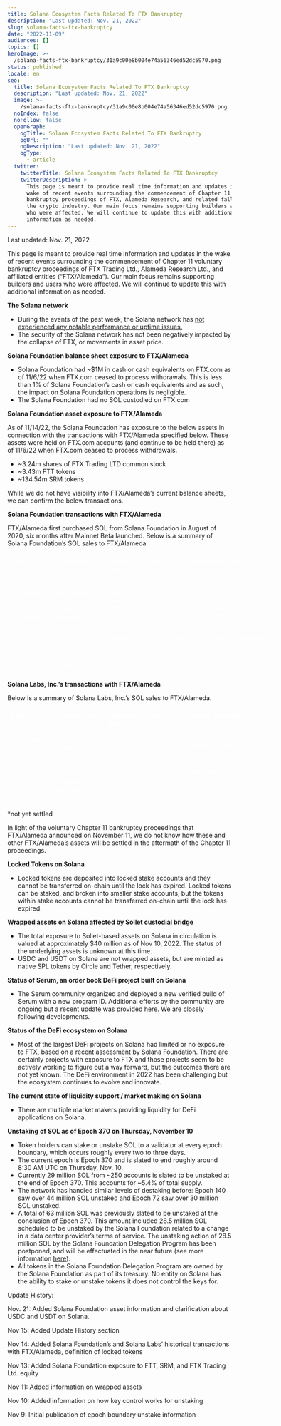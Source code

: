 ```yaml
---
title: Solana Ecosystem Facts Related To FTX Bankruptcy
description: "Last updated: Nov. 21, 2022"
slug: solana-facts-ftx-bankruptcy
date: "2022-11-09"
audiences: []
topics: []
heroImage: >-
  /solana-facts-ftx-bankruptcy/31a9c00e8b004e74a56346ed52dc5970.png
status: published
locale: en
seo:
  title: Solana Ecosystem Facts Related To FTX Bankruptcy
  description: "Last updated: Nov. 21, 2022"
  image: >-
    /solana-facts-ftx-bankruptcy/31a9c00e8b004e74a56346ed52dc5970.png
  noIndex: false
  noFollow: false
  openGraph:
    ogTitle: Solana Ecosystem Facts Related To FTX Bankruptcy
    ogUrl: ""
    ogDescription: "Last updated: Nov. 21, 2022"
    ogType:
      - article
  twitter:
    twitterTitle: Solana Ecosystem Facts Related To FTX Bankruptcy
    twitterDescription: >-
      This page is meant to provide real time information and updates in the
      wake of recent events surrounding the commencement of Chapter 11 voluntary
      bankruptcy proceedings of FTX, Alameda Research, and related fallout in
      the crypto industry. Our main focus remains supporting builders and users
      who were affected. We will continue to update this with additional
      information as needed.
---
```


Last updated: Nov. 21, 2022

This page is meant to provide real time information and updates in the wake of recent events surrounding the commencement of Chapter 11 voluntary bankruptcy proceedings of FTX Trading Ltd., Alameda Research Ltd., and affiliated entities (“FTX/Alameda”). Our main focus remains supporting builders and users who were affected. We will continue to update this with additional information as needed.

**The Solana network**

- During the events of the past week, the Solana network has [not experienced any notable performance or uptime issues.](https://solana.com/news/snapshot-state-of-the-network-nov-17-2022?ref=solana.ghost.io)
- The security of the Solana network has not been negatively impacted by the collapse of FTX, or movements in asset price.

**Solana Foundation balance sheet exposure to FTX/Alameda**

- Solana Foundation had ~$1M in cash or cash equivalents on FTX.com as of 11/6/22 when FTX.com ceased to process withdrawals. This is less than 1% of Solana Foundation’s cash or cash equivalents and as such, the impact on Solana Foundation operations is negligible.
- The Solana Foundation had no SOL custodied on FTX.com

**Solana Foundation asset exposure to FTX/Alameda**

As of 11/14/22, the Solana Foundation has exposure to the below assets in connection with the transactions with FTX/Alameda specified below. These assets were held on FTX.com accounts (and continue to be held there) as of 11/6/22 when FTX.com ceased to process withdrawals.

- ~3.24m shares of FTX Trading LTD common stock
- ~3.43m FTT tokens
- ~134.54m SRM tokens

While we do not have visibility into FTX/Alameda’s current balance sheets, we can confirm the below transactions.

**Solana Foundation transactions with FTX/Alameda**

FTX/Alameda first purchased SOL from Solana Foundation in August of 2020, six months after Mainnet Beta launched. Below is a summary of Solana Foundation’s SOL sales to FTX/Alameda.

<table style="border: none; border-collapse: collapse; table-layout: fixed; width: 451.275591pt;"><colgroup><col><col width="115"><col width="93"><col><col></colgroup><tbody><tr style="height: 36.547852pt;"><td style="border: 1pt solid rgb(255, 255, 255); vertical-align: top; padding: 5pt; overflow: hidden; overflow-wrap: break-word;"><p dir="ltr" style="line-height: 1.2; margin-top: 0pt; margin-bottom: 0pt;"><span style="font-size: 11pt; font-family: Arial; color: rgb(255, 255, 255); background-color: transparent; font-weight: 700; font-style: normal; font-variant-ligatures: normal; font-variant-numeric: normal; font-variant-caps: normal; font-variant-alternates: normal; font-variant-east-asian: normal; font-variant-position: normal; text-decoration: none; vertical-align: baseline; white-space: pre-wrap;">Entity</span></p></td><td style="border: 1pt solid rgb(255, 255, 255); vertical-align: top; padding: 5pt; overflow: hidden; overflow-wrap: break-word;"><p dir="ltr" style="line-height: 1.2; margin-top: 0pt; margin-bottom: 0pt;"><span style="font-size: 11pt; font-family: Arial; color: rgb(255, 255, 255); background-color: transparent; font-weight: 700; font-style: normal; font-variant-ligatures: normal; font-variant-numeric: normal; font-variant-caps: normal; font-variant-alternates: normal; font-variant-east-asian: normal; font-variant-position: normal; text-decoration: none; vertical-align: baseline; white-space: pre-wrap;">Counterparty</span></p></td><td style="border: 1pt solid rgb(255, 255, 255); vertical-align: top; padding: 5pt; overflow: hidden; overflow-wrap: break-word;"><p dir="ltr" style="line-height: 1.2; margin-top: 0pt; margin-bottom: 0pt;"><span style="font-size: 11pt; font-family: Arial; color: rgb(255, 255, 255); background-color: transparent; font-weight: 700; font-style: normal; font-variant-ligatures: normal; font-variant-numeric: normal; font-variant-caps: normal; font-variant-alternates: normal; font-variant-east-asian: normal; font-variant-position: normal; text-decoration: none; vertical-align: baseline; white-space: pre-wrap;">Effective Date</span></p></td><td style="border: 1pt solid rgb(255, 255, 255); vertical-align: top; padding: 5pt; overflow: hidden; overflow-wrap: break-word;"><p dir="ltr" style="line-height: 1.2; margin-top: 0pt; margin-bottom: 0pt;"><span style="font-size: 11pt; font-family: Arial; color: rgb(255, 255, 255); background-color: transparent; font-weight: 700; font-style: normal; font-variant-ligatures: normal; font-variant-numeric: normal; font-variant-caps: normal; font-variant-alternates: normal; font-variant-east-asian: normal; font-variant-position: normal; text-decoration: none; vertical-align: baseline; white-space: pre-wrap;"># of SOL</span></p></td><td style="border: 1pt solid rgb(255, 255, 255); vertical-align: top; padding: 5pt; overflow: hidden; overflow-wrap: break-word;"><p dir="ltr" style="line-height: 1.2; margin-top: 0pt; margin-bottom: 0pt;"><span style="font-size: 11pt; font-family: Arial; color: rgb(255, 255, 255); background-color: transparent; font-weight: 700; font-style: normal; font-variant-ligatures: normal; font-variant-numeric: normal; font-variant-caps: normal; font-variant-alternates: normal; font-variant-east-asian: normal; font-variant-position: normal; text-decoration: none; vertical-align: baseline; white-space: pre-wrap;">Unlock Schedule</span></p></td></tr><tr style="height: 0pt;"><td style="border: 1pt solid rgb(255, 255, 255); vertical-align: top; padding: 5pt; overflow: hidden; overflow-wrap: break-word;"><p dir="ltr" style="line-height: 1.38; margin-top: 0pt; margin-bottom: 0pt;"><span style="font-size: 11pt; font-family: Arial; color: rgb(255, 255, 255); background-color: transparent; font-weight: 400; font-style: normal; font-variant-ligatures: normal; font-variant-numeric: normal; font-variant-caps: normal; font-variant-alternates: normal; font-variant-east-asian: normal; font-variant-position: normal; text-decoration: none; vertical-align: baseline; white-space: pre-wrap;">Solana Foundation</span></p></td><td style="border: 1pt solid rgb(255, 255, 255); vertical-align: top; padding: 5pt; overflow: hidden; overflow-wrap: break-word;"><p dir="ltr" style="line-height: 1.38; margin-top: 0pt; margin-bottom: 0pt;"><span style="font-size: 11pt; font-family: Arial; color: rgb(255, 255, 255); background-color: transparent; font-weight: 400; font-style: normal; font-variant-ligatures: normal; font-variant-numeric: normal; font-variant-caps: normal; font-variant-alternates: normal; font-variant-east-asian: normal; font-variant-position: normal; text-decoration: none; vertical-align: baseline; white-space: pre-wrap;">Alameda Research Ltd</span></p></td><td style="border: 1pt solid rgb(255, 255, 255); vertical-align: top; padding: 5pt; overflow: hidden; overflow-wrap: break-word;"><p dir="ltr" style="line-height: 1.38; margin-top: 0pt; margin-bottom: 0pt;"><span style="font-size: 11pt; font-family: Arial; color: rgb(255, 255, 255); background-color: transparent; font-weight: 400; font-style: normal; font-variant-ligatures: normal; font-variant-numeric: normal; font-variant-caps: normal; font-variant-alternates: normal; font-variant-east-asian: normal; font-variant-position: normal; text-decoration: none; vertical-align: baseline; white-space: pre-wrap;">August 31, 2020</span></p></td><td style="border: 1pt solid rgb(255, 255, 255); vertical-align: top; padding: 5pt; overflow: hidden; overflow-wrap: break-word;"><p dir="ltr" style="line-height: 1.2; margin-top: 0pt; margin-bottom: 0pt;"><span style="font-size: 11pt; font-family: Arial; color: rgb(255, 255, 255); background-color: transparent; font-weight: 400; font-style: normal; font-variant-ligatures: normal; font-variant-numeric: normal; font-variant-caps: normal; font-variant-alternates: normal; font-variant-east-asian: normal; font-variant-position: normal; text-decoration: none; vertical-align: baseline; white-space: pre-wrap;">◎4,000,000</span></p></td><td style="border: 1pt solid rgb(255, 255, 255); vertical-align: top; padding: 5pt; overflow: hidden; overflow-wrap: break-word;"><p dir="ltr" style="line-height: 1.2; margin-top: 0pt; margin-bottom: 0pt;"><span style="font-size: 11pt; font-family: Arial; color: rgb(255, 255, 255); background-color: transparent; font-weight: 400; font-style: normal; font-variant-ligatures: normal; font-variant-numeric: normal; font-variant-caps: normal; font-variant-alternates: normal; font-variant-east-asian: normal; font-variant-position: normal; text-decoration: none; vertical-align: baseline; white-space: pre-wrap;">N/A</span></p></td></tr><tr style="height: 36.547852pt;"><td style="border: 1pt solid rgb(255, 255, 255); vertical-align: top; padding: 5pt; overflow: hidden; overflow-wrap: break-word;"><p dir="ltr" style="line-height: 1.38; margin-top: 0pt; margin-bottom: 0pt;"><span style="font-size: 11pt; font-family: Arial; color: rgb(255, 255, 255); background-color: transparent; font-weight: 400; font-style: normal; font-variant-ligatures: normal; font-variant-numeric: normal; font-variant-caps: normal; font-variant-alternates: normal; font-variant-east-asian: normal; font-variant-position: normal; text-decoration: none; vertical-align: baseline; white-space: pre-wrap;">Solana Foundation</span></p></td><td style="border: 1pt solid rgb(255, 255, 255); vertical-align: top; padding: 5pt; overflow: hidden; overflow-wrap: break-word;"><p dir="ltr" style="line-height: 1.38; margin-top: 0pt; margin-bottom: 0pt;"><span style="font-size: 11pt; font-family: Arial; color: rgb(255, 255, 255); background-color: transparent; font-weight: 400; font-style: normal; font-variant-ligatures: normal; font-variant-numeric: normal; font-variant-caps: normal; font-variant-alternates: normal; font-variant-east-asian: normal; font-variant-position: normal; text-decoration: none; vertical-align: baseline; white-space: pre-wrap;">Alameda Research Ltd</span></p></td><td style="border: 1pt solid rgb(255, 255, 255); vertical-align: top; padding: 5pt; overflow: hidden; overflow-wrap: break-word;"><p dir="ltr" style="line-height: 1.2; margin-top: 0pt; margin-bottom: 0pt;"><span style="font-size: 11pt; font-family: Arial; color: rgb(255, 255, 255); background-color: transparent; font-weight: 400; font-style: normal; font-variant-ligatures: normal; font-variant-numeric: normal; font-variant-caps: normal; font-variant-alternates: normal; font-variant-east-asian: normal; font-variant-position: normal; text-decoration: none; vertical-align: baseline; white-space: pre-wrap;">September 11, 2020</span></p></td><td style="border: 1pt solid rgb(255, 255, 255); vertical-align: top; padding: 5pt; overflow: hidden; overflow-wrap: break-word;"><p dir="ltr" style="line-height: 1.2; margin-top: 0pt; margin-bottom: 0pt;"><span style="font-size: 11pt; font-family: Arial; color: rgb(255, 255, 255); background-color: transparent; font-weight: 400; font-style: normal; font-variant-ligatures: normal; font-variant-numeric: normal; font-variant-caps: normal; font-variant-alternates: normal; font-variant-east-asian: normal; font-variant-position: normal; text-decoration: none; vertical-align: baseline; white-space: pre-wrap;">◎12,000,000</span></p></td><td style="border: 1pt solid rgb(255, 255, 255); vertical-align: top; padding: 5pt; overflow: hidden; overflow-wrap: break-word;"><p dir="ltr" style="line-height: 1.2; margin-top: 0pt; margin-bottom: 0pt;"><span style="font-size: 11pt; font-family: Arial; color: rgb(255, 255, 255); background-color: transparent; font-weight: 400; font-style: normal; font-variant-ligatures: normal; font-variant-numeric: normal; font-variant-caps: normal; font-variant-alternates: normal; font-variant-east-asian: normal; font-variant-position: normal; text-decoration: none; vertical-align: baseline; white-space: pre-wrap;">Linear monthly unlock from September 2021 to September 2027</span></p></td></tr><tr style="height: 0pt;"><td style="border: 1pt solid rgb(255, 255, 255); vertical-align: top; padding: 5pt; overflow: hidden; overflow-wrap: break-word;"><p dir="ltr" style="line-height: 1.38; margin-top: 0pt; margin-bottom: 0pt;"><span style="font-size: 11pt; font-family: Arial; color: rgb(255, 255, 255); background-color: transparent; font-weight: 400; font-style: normal; font-variant-ligatures: normal; font-variant-numeric: normal; font-variant-caps: normal; font-variant-alternates: normal; font-variant-east-asian: normal; font-variant-position: normal; text-decoration: none; vertical-align: baseline; white-space: pre-wrap;">Solana Foundation</span></p></td><td style="border: 1pt solid rgb(255, 255, 255); vertical-align: top; padding: 5pt; overflow: hidden; overflow-wrap: break-word;"><p dir="ltr" style="line-height: 1.38; margin-top: 0pt; margin-bottom: 0pt;"><span style="font-size: 11pt; font-family: Arial; color: rgb(255, 255, 255); background-color: transparent; font-weight: 400; font-style: normal; font-variant-ligatures: normal; font-variant-numeric: normal; font-variant-caps: normal; font-variant-alternates: normal; font-variant-east-asian: normal; font-variant-position: normal; text-decoration: none; vertical-align: baseline; white-space: pre-wrap;">Alameda Research Ltd and FTX Trading Ltd.</span></p></td><td style="border: 1pt solid rgb(255, 255, 255); vertical-align: top; padding: 5pt; overflow: hidden; overflow-wrap: break-word;"><p dir="ltr" style="line-height: 1.2; margin-top: 0pt; margin-bottom: 0pt;"><span style="font-size: 11pt; font-family: Arial; color: rgb(255, 255, 255); background-color: transparent; font-weight: 400; font-style: normal; font-variant-ligatures: normal; font-variant-numeric: normal; font-variant-caps: normal; font-variant-alternates: normal; font-variant-east-asian: normal; font-variant-position: normal; text-decoration: none; vertical-align: baseline; white-space: pre-wrap;">January 7, 2021</span></p></td><td style="border: 1pt solid rgb(255, 255, 255); vertical-align: top; padding: 5pt; overflow: hidden; overflow-wrap: break-word;"><p dir="ltr" style="line-height: 1.38; margin-top: 0pt; margin-bottom: 0pt;"><span style="font-size: 11pt; font-family: Arial; color: rgb(255, 255, 255); background-color: transparent; font-weight: 400; font-style: normal; font-variant-ligatures: normal; font-variant-numeric: normal; font-variant-caps: normal; font-variant-alternates: normal; font-variant-east-asian: normal; font-variant-position: normal; text-decoration: none; vertical-align: baseline; white-space: pre-wrap;">◎34,524,833</span></p></td><td style="border: 1pt solid rgb(255, 255, 255); vertical-align: top; padding: 5pt; overflow: hidden; overflow-wrap: break-word;"><p dir="ltr" style="line-height: 1.2; margin-top: 0pt; margin-bottom: 0pt;"><span style="font-size: 10.5pt; font-family: Roboto, sans-serif; color: rgb(255, 255, 255); background-color: transparent; font-weight: 400; font-style: normal; font-variant-ligatures: normal; font-variant-numeric: normal; font-variant-caps: normal; font-variant-alternates: normal; font-variant-east-asian: normal; font-variant-position: normal; text-decoration: none; vertical-align: baseline; white-space: pre-wrap;">Linear monthly unlock from January 2022 to January 2028</span><span style="font-size: 11pt; font-family: Arial; color: rgb(255, 255, 255); background-color: transparent; font-weight: 400; font-style: normal; font-variant-ligatures: normal; font-variant-numeric: normal; font-variant-caps: normal; font-variant-alternates: normal; font-variant-east-asian: normal; font-variant-position: normal; text-decoration: none; vertical-align: baseline; white-space: pre-wrap;"></span></p></td></tr></tbody></table>

**Solana Labs, Inc.’s transactions with FTX/Alameda**

Below is a summary of Solana Labs, Inc.’s SOL sales to FTX/Alameda.

<table style="border: none; border-collapse: collapse; table-layout: fixed; width: 451.275591pt;"><colgroup><col><col width="116"><col width="92"><col><col></colgroup><tbody><tr style="height: 0pt;"><td style="border: 1pt solid rgb(255, 255, 255); vertical-align: top; padding: 5pt; overflow: hidden; overflow-wrap: break-word;"><p dir="ltr" style="line-height: 1.2; margin-top: 0pt; margin-bottom: 0pt;"><span style="font-size: 11pt; font-family: Arial; color: rgb(255, 255, 255); background-color: transparent; font-weight: 700; font-style: normal; font-variant-ligatures: normal; font-variant-numeric: normal; font-variant-caps: normal; font-variant-alternates: normal; font-variant-east-asian: normal; font-variant-position: normal; text-decoration: none; vertical-align: baseline; white-space: pre-wrap;">Entity</span></p></td><td style="border: 1pt solid rgb(255, 255, 255); vertical-align: top; padding: 5pt; overflow: hidden; overflow-wrap: break-word;"><p dir="ltr" style="line-height: 1.2; margin-top: 0pt; margin-bottom: 0pt;"><span style="font-size: 11pt; font-family: Arial; color: rgb(255, 255, 255); background-color: transparent; font-weight: 700; font-style: normal; font-variant-ligatures: normal; font-variant-numeric: normal; font-variant-caps: normal; font-variant-alternates: normal; font-variant-east-asian: normal; font-variant-position: normal; text-decoration: none; vertical-align: baseline; white-space: pre-wrap;">Counterparty</span></p></td><td style="border: 1pt solid rgb(255, 255, 255); vertical-align: top; padding: 5pt; overflow: hidden; overflow-wrap: break-word;"><p dir="ltr" style="line-height: 1.2; margin-top: 0pt; margin-bottom: 0pt;"><span style="font-size: 11pt; font-family: Arial; color: rgb(255, 255, 255); background-color: transparent; font-weight: 700; font-style: normal; font-variant-ligatures: normal; font-variant-numeric: normal; font-variant-caps: normal; font-variant-alternates: normal; font-variant-east-asian: normal; font-variant-position: normal; text-decoration: none; vertical-align: baseline; white-space: pre-wrap;">Effective Date</span></p></td><td style="border: 1pt solid rgb(255, 255, 255); vertical-align: top; padding: 5pt; overflow: hidden; overflow-wrap: break-word;"><p dir="ltr" style="line-height: 1.2; margin-top: 0pt; margin-bottom: 0pt;"><span style="font-size: 11pt; font-family: Arial; color: rgb(255, 255, 255); background-color: transparent; font-weight: 700; font-style: normal; font-variant-ligatures: normal; font-variant-numeric: normal; font-variant-caps: normal; font-variant-alternates: normal; font-variant-east-asian: normal; font-variant-position: normal; text-decoration: none; vertical-align: baseline; white-space: pre-wrap;"># of SOL</span></p></td><td style="border: 1pt solid rgb(255, 255, 255); vertical-align: top; padding: 5pt; overflow: hidden; overflow-wrap: break-word;"><p dir="ltr" style="line-height: 1.2; margin-top: 0pt; margin-bottom: 0pt;"><span style="font-size: 11pt; font-family: Arial; color: rgb(255, 255, 255); background-color: transparent; font-weight: 700; font-style: normal; font-variant-ligatures: normal; font-variant-numeric: normal; font-variant-caps: normal; font-variant-alternates: normal; font-variant-east-asian: normal; font-variant-position: normal; text-decoration: none; vertical-align: baseline; white-space: pre-wrap;">Unlock Schedule</span></p></td></tr><tr style="height: 0pt;"><td style="border: 1pt solid rgb(255, 255, 255); vertical-align: top; padding: 5pt; overflow: hidden; overflow-wrap: break-word;"><p dir="ltr" style="line-height: 1.38; margin-top: 0pt; margin-bottom: 0pt;"><span style="font-size: 11pt; font-family: Arial; color: rgb(255, 255, 255); background-color: transparent; font-weight: 400; font-style: normal; font-variant-ligatures: normal; font-variant-numeric: normal; font-variant-caps: normal; font-variant-alternates: normal; font-variant-east-asian: normal; font-variant-position: normal; text-decoration: none; vertical-align: baseline; white-space: pre-wrap;">Solana Labs, Inc.</span></p></td><td style="border: 1pt solid rgb(255, 255, 255); vertical-align: top; padding: 5pt; overflow: hidden; overflow-wrap: break-word;"><p dir="ltr" style="line-height: 1.38; margin-top: 0pt; margin-bottom: 0pt;"><span style="font-size: 11pt; font-family: Arial; color: rgb(255, 255, 255); background-color: transparent; font-weight: 400; font-style: normal; font-variant-ligatures: normal; font-variant-numeric: normal; font-variant-caps: normal; font-variant-alternates: normal; font-variant-east-asian: normal; font-variant-position: normal; text-decoration: none; vertical-align: baseline; white-space: pre-wrap;">Alameda Research Ventures Ltd.</span></p></td><td style="border: 1pt solid rgb(255, 255, 255); vertical-align: top; padding: 5pt; overflow: hidden; overflow-wrap: break-word;"><p dir="ltr" style="line-height: 1.2; margin-top: 0pt; margin-bottom: 0pt;"><span style="font-size: 11pt; font-family: Arial; color: rgb(255, 255, 255); background-color: transparent; font-weight: 400; font-style: normal; font-variant-ligatures: normal; font-variant-numeric: normal; font-variant-caps: normal; font-variant-alternates: normal; font-variant-east-asian: normal; font-variant-position: normal; text-decoration: none; vertical-align: baseline; white-space: pre-wrap;">February 17, 2021</span></p></td><td style="border: 1pt solid rgb(255, 255, 255); vertical-align: top; padding: 5pt; overflow: hidden; overflow-wrap: break-word;"><p dir="ltr" style="line-height: 1.38; margin-top: 0pt; margin-bottom: 0pt;"><span style="font-size: 11pt; font-family: Arial; color: rgb(255, 255, 255); background-color: transparent; font-weight: 400; font-style: normal; font-variant-ligatures: normal; font-variant-numeric: normal; font-variant-caps: normal; font-variant-alternates: normal; font-variant-east-asian: normal; font-variant-position: normal; text-decoration: none; vertical-align: baseline; white-space: pre-wrap;">◎7,500,000</span></p></td><td style="border: 1pt solid rgb(255, 255, 255); vertical-align: top; padding: 5pt; overflow: hidden; overflow-wrap: break-word;"><p dir="ltr" style="line-height: 1.2; margin-top: 0pt; margin-bottom: 0pt;"><span style="font-size: 11pt; font-family: Arial; color: rgb(255, 255, 255); background-color: transparent; font-weight: 400; font-style: normal; font-variant-ligatures: normal; font-variant-numeric: normal; font-variant-caps: normal; font-variant-alternates: normal; font-variant-east-asian: normal; font-variant-position: normal; text-decoration: none; vertical-align: baseline; white-space: pre-wrap;">Full balance unlocks on March 1, 2025</span></p></td></tr><tr style="height: 0pt;"><td style="border: 1pt solid rgb(255, 255, 255); vertical-align: top; padding: 5pt; overflow: hidden; overflow-wrap: break-word;"><p dir="ltr" style="line-height: 1.38; margin-top: 0pt; margin-bottom: 0pt;"><span style="font-size: 11pt; font-family: Arial; color: rgb(255, 255, 255); background-color: transparent; font-weight: 400; font-style: normal; font-variant-ligatures: normal; font-variant-numeric: normal; font-variant-caps: normal; font-variant-alternates: normal; font-variant-east-asian: normal; font-variant-position: normal; text-decoration: none; vertical-align: baseline; white-space: pre-wrap;">Solana Labs, Inc.</span></p></td><td style="border: 1pt solid rgb(255, 255, 255); vertical-align: top; padding: 5pt; overflow: hidden; overflow-wrap: break-word;"><p dir="ltr" style="line-height: 1.38; margin-top: 0pt; margin-bottom: 0pt;"><span style="font-size: 11pt; font-family: Arial; color: rgb(255, 255, 255); background-color: transparent; font-weight: 400; font-style: normal; font-variant-ligatures: normal; font-variant-numeric: normal; font-variant-caps: normal; font-variant-alternates: normal; font-variant-east-asian: normal; font-variant-position: normal; text-decoration: none; vertical-align: baseline; white-space: pre-wrap;">Alameda Research Ventures Ltd.</span></p></td><td style="border: 1pt solid rgb(255, 255, 255); vertical-align: top; padding: 5pt; overflow: hidden; overflow-wrap: break-word;"><p dir="ltr" style="line-height: 1.2; margin-top: 0pt; margin-bottom: 0pt;"><span style="font-size: 11pt; font-family: Arial; color: rgb(255, 255, 255); background-color: transparent; font-weight: 400; font-style: normal; font-variant-ligatures: normal; font-variant-numeric: normal; font-variant-caps: normal; font-variant-alternates: normal; font-variant-east-asian: normal; font-variant-position: normal; text-decoration: none; vertical-align: baseline; white-space: pre-wrap;">May 17, 2021</span></p></td><td style="border: 1pt solid rgb(255, 255, 255); vertical-align: top; padding: 5pt; overflow: hidden; overflow-wrap: break-word;"><p dir="ltr" style="line-height: 1.38; margin-top: 0pt; margin-bottom: 0pt;"><span style="font-size: 11pt; font-family: Arial; color: rgb(255, 255, 255); background-color: transparent; font-weight: 400; font-style: normal; font-variant-ligatures: normal; font-variant-numeric: normal; font-variant-caps: normal; font-variant-alternates: normal; font-variant-east-asian: normal; font-variant-position: normal; text-decoration: none; vertical-align: baseline; white-space: pre-wrap;">◎61,853*</span></p></td><td style="border: 1pt solid rgb(255, 255, 255); vertical-align: top; padding: 5pt; overflow: hidden; overflow-wrap: break-word;"><p dir="ltr" style="line-height: 1.2; margin-top: 0pt; margin-bottom: 0pt;"><span style="font-size: 11pt; font-family: Arial; color: rgb(255, 255, 255); background-color: transparent; font-weight: 400; font-style: normal; font-variant-ligatures: normal; font-variant-numeric: normal; font-variant-caps: normal; font-variant-alternates: normal; font-variant-east-asian: normal; font-variant-position: normal; text-decoration: none; vertical-align: baseline; white-space: pre-wrap;">Full balance unlocks on May 17, 2025</span><span style="font-size: 11pt; font-family: Arial; color: rgb(255, 255, 255); background-color: transparent; font-weight: 400; font-style: normal; font-variant-ligatures: normal; font-variant-numeric: normal; font-variant-caps: normal; font-variant-alternates: normal; font-variant-east-asian: normal; font-variant-position: normal; text-decoration: none; vertical-align: baseline; white-space: pre-wrap;"><br></span><span style="font-size: 11pt; font-family: Arial; color: rgb(255, 255, 255); background-color: transparent; font-weight: 400; font-style: normal; font-variant-ligatures: normal; font-variant-numeric: normal; font-variant-caps: normal; font-variant-alternates: normal; font-variant-east-asian: normal; font-variant-position: normal; text-decoration: none; vertical-align: baseline; white-space: pre-wrap;"><br><br></span></p></td></tr></tbody></table>

\*not yet settled

In light of the voluntary Chapter 11 bankruptcy proceedings that FTX/Alameda announced on November 11, we do not know how these and other FTX/Alameda’s assets will be settled in the aftermath of the Chapter 11 proceedings.

**Locked Tokens on Solana**

- Locked tokens are deposited into locked stake accounts and they cannot be transferred on-chain until the lock has expired. Locked tokens can be staked, and broken into smaller stake accounts, but the tokens within stake accounts cannot be transferred on-chain until the lock has expired.

**Wrapped assets on Solana affected by Sollet custodial bridge**

- The total exposure to Sollet-based assets on Solana in circulation is valued at approximately $40 million as of Nov 10, 2022. The status of the underlying assets is unknown at this time.
- USDC and USDT on Solana are not wrapped assets, but are minted as native SPL tokens by Circle and Tether, respectively.

**Status of Serum, an order book DeFi project built on Solana**

- The Serum community organized and deployed a new verified build of Serum with a new program ID. Additional efforts by the community are ongoing but a recent update was provided [here](https://twitter.com/m_schneider/status/1591636068650352640?ref=solana.ghost.io). We are closely following developments.

**Status of the DeFi ecosystem on Solana**

- Most of the largest DeFi projects on Solana had limited or no exposure to FTX, based on a recent assessment by Solana Foundation. There are certainly projects with exposure to FTX and those projects seem to be actively working to figure out a way forward, but the outcomes there are not yet known. The DeFi environment in 2022 has been challenging but the ecosystem continues to evolve and innovate.

**The current state of liquidity support / market making on Solana**

- There are multiple market makers providing liquidity for DeFi applications on Solana.

**Unstaking of SOL as of Epoch 370 on Thursday, November 10**

- Token holders can stake or unstake SOL to a validator at every epoch boundary, which occurs roughly every two to three days.
- The current epoch is Epoch 370 and is slated to end roughly around 8:30 AM UTC on Thursday, Nov. 10.
- Currently 29 million SOL from ~250 accounts is slated to be unstaked at the end of Epoch 370. This accounts for ~5.4% of total supply.
- The network has handled similar levels of destaking before: Epoch 140 saw over 44 million SOL unstaked and Epoch 72 saw over 30 million SOL unstaked.
- A total of 63 million SOL was previously slated to be unstaked at the conclusion of Epoch 370. This amount included 28.5 million SOL scheduled to be unstaked by the Solana Foundation related to a change in a data center provider’s terms of service. The unstaking action of 28.5 million SOL by the Solana Foundation Delegation Program has been postponed, and will be effectuated in the near future (see more information [here](https://twitter.com/SolanaFndn/status/1590464124827635712?ref=solana.ghost.io)).
- All tokens in the Solana Foundation Delegation Program are owned by the Solana Foundation as part of its treasury. No entity on Solana has the ability to stake or unstake tokens it does not control the keys for.

Update History:

Nov. 21: Added Solana Foundation asset information and clarification about USDC and USDT on Solana.

Nov 15: Added Update History section

Nov 14: Added Solana Foundation’s and Solana Labs’ historical transactions with FTX/Alameda, definition of locked tokens

Nov 13: Added Solana Foundation exposure to FTT, SRM, and FTX Trading Ltd. equity

Nov 11: Added information on wrapped assets

Nov 10: Added information on how key control works for unstaking

Nov 9: Initial publication of epoch boundary unstake information
